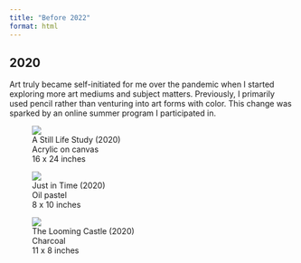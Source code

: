 ```yaml
---
title: "Before 2022"
format: html
---
```


## 2020

Art truly became self-initiated for me over the pandemic when I started exploring more art mediums and subject matters. Previously, I primarily used pencil rather than venturing into art forms with color. This change was sparked by an online summer program I participated in.

<figure>
<img src="https://drive.google.com/thumbnail?id=1DJzd-XJ6L4ITL0YyZz2FHp2xTMV7B1s4&sz=w500">
<figcaption>A Still Life Study (2020)<br>Acrylic on canvas<br>16 x 24 inches</figcaption>
</figure>

<figure>
<img src="https://drive.google.com/thumbnail?id=1H9WdaEREpYpYY9Z7b4zQHz2BzsUQkcKu&sz=w500">
<figcaption>Just in Time (2020)<br>Oil pastel<br>8 x 10 inches</figcaption>
</figure>

<figure>
<img src="https://drive.google.com/thumbnail?id=1rvJtNdfGOu3liNFTx6SJIIfdWYeczf4-&sz=h500">
<figcaption>The Looming Castle (2020)<br>Charcoal<br>11 x 8 inches</figcaption>
</figure>

